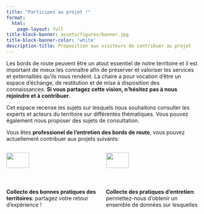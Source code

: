 ```yaml
---
title: "Participez au projet !"
format: 
  html:
    page-layout: full
title-block-banner: assets/figures/banner.jpg
title-block-banner-color: 'white'
description-title: Proposition aux visiteurs de contribuer au projet
---
```

Les bords de route peuvent être un atout essentiel de notre territoire et il est important de mieux les connaître afin de préserver et valoriser les services et externalités qu’ils nous rendent. La chaire a pour vocation d’être un espace d’échange, de restitution et de mise à disposition des connaissances. **Si vous partagez cette vision, n’hésitez pas à nous rejoindre et à contribuer**.

Cet espace recense les sujets sur lesquels nous souhaitons consulter les experts et acteurs du territoire sur différentes thématiques. Vous pouvez également nous proposer des sujets de consultation.

Vous êtes **professionel de l'entretien des bords de route**, vous pouvez actuellement contribuer aux projets suivants:

:::: {.columns .column-page-inset}

::: {.column width="25%"}
![](assets/figures/ampoule.JPG){width=50% fig-align='center'}

**Collecte des bonnes pratiques des territoires**: partagez votre retour d'expérience !

[Contribuer](){.btn .btn-outline-primary}
:::

::: {.column width="25%"}
![](assets/figures/tracteur.jpg){width=50% fig-align='center'}

**Collecte des pratiques d'entretien**: permettez-nous d'obtenir un ensemble de données sur lesquelles nous baser !

[Contribuer](){.btn .btn-outline-primary}
:::
::::


